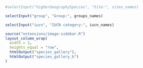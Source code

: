 ::: {.toolbar}

```r
#selectInput("higherGeographySpecies", "Site:", sites_names)

selectInput("group", "Group:", groups_names)

selectInput("iucn", "IUCN category:", iucn_names)

```

:::

::: {id='image-galleries'}

```r
source("extensions/image-sidebar.R")
layout_column_wrap(
  width = 1,
  heights_equal = "row",
  htmlOutput("species_gallery"),
  htmlOutput("species_gallery_b")
)
```

:::